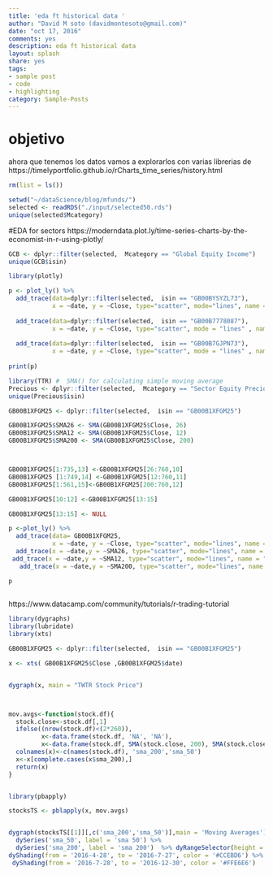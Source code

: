 ```yaml
---
title: 'eda ft historical data '
author: "David M soto (davidmontesoto@gmail.com)"
date: "oct 17, 2016"
comments: yes
description: eda ft historical data
layout: splash
share: yes
tags:
- sample post
- code
- highlighting
category: Sample-Posts
---
```


# objetivo
ahora que tenemos los datos vamos a explorarlos con varias librerias de 
https://timelyportfolio.github.io/rCharts_time_series/history.html


```r
rm(list = ls())

setwd("~/dataScience/blog/mfunds/")
selected <- readRDS("./input/selected50.rds") 
unique(selected$Mcategory)

```

#EDA for sectors
https://moderndata.plot.ly/time-series-charts-by-the-economist-in-r-using-plotly/

```r
GCB <- dplyr::filter(selected,  Mcategory == "Global Equity Income")
unique(GCB$isin)
```


```r

library(plotly)

p <- plot_ly() %>% 
  add_trace(data=dplyr::filter(selected,  isin == "GB00BYSYZL73"),
            x = ~date, y = ~Close, type="scatter", mode="lines", name = "GB00BYSYZL73") %>% 
  
  add_trace(data=dplyr::filter(selected,  isin == "GB00B7778087"),
            x = ~date, y = ~Close, type="scatter", mode = "lines" , name = "GB00B7778087") %>% 
  
  add_trace(data=dplyr::filter(selected,  isin == "GB00B7GJPN73"),
            x = ~date, y = ~Close, type="scatter", mode = "lines" , name = "GB00B7GJPN73") %>% 
  
print(p)

```



```r

library(TTR) #  SMA() for calculating simple moving average
Precious <- dplyr::filter(selected,  Mcategory == "Sector Equity Precious Metals")
unique(Precious$isin)

GB00B1XFGM25 <- dplyr::filter(selected,  isin == "GB00B1XFGM25")

GB00B1XFGM25$SMA26 <- SMA(GB00B1XFGM25$Close, 26)
GB00B1XFGM25$SMA12 <- SMA(GB00B1XFGM25$Close, 12)
GB00B1XFGM25$SMA200 <- SMA(GB00B1XFGM25$Close, 200)



GB00B1XFGM25[1:735,13] <-GB00B1XFGM25[26:760,10]
GB00B1XFGM25 [1:749,14] <-GB00B1XFGM25[12:760,11]
GB00B1XFGM25[1:561,15]<-GB00B1XFGM25[200:760,12]

GB00B1XFGM25[10:12] <-GB00B1XFGM25[13:15]

GB00B1XFGM25[13:15] <- NULL

p <-plot_ly() %>% 
  add_trace(data= GB00B1XFGM25,
            x = ~date, y = ~Close, type="scatter", mode="lines", name = "GB00B1XFGM25") %>% 
  add_trace(x = ~date,y = ~SMA26, type="scatter", mode="lines", name = "SMA26") %>% 
 add_trace(x = ~date,y = ~SMA12, type="scatter", mode="lines", name = "SMA12") %>% 
   add_trace(x = ~date,y = ~SMA200, type="scatter", mode="lines", name = "SMA200") 

p
 
```


https://www.datacamp.com/community/tutorials/r-trading-tutorial

```r


library(dygraphs)
library(lubridate)
library(xts)

GB00B1XFGM25 <- dplyr::filter(selected,  isin == "GB00B1XFGM25")

x <- xts( GB00B1XFGM25$Close ,GB00B1XFGM25$date)


dygraph(x, main = "TWTR Stock Price") 



mov.avgs<-function(stock.df){
  stock.close<-stock.df[,1]
  ifelse((nrow(stock.df)<(2*260)),
         x<-data.frame(stock.df, 'NA', 'NA'),
         x<-data.frame(stock.df, SMA(stock.close, 200), SMA(stock.close, 50)))
  colnames(x)<-c(names(stock.df), 'sma_200','sma_50')
  x<-x[complete.cases(x$sma_200),]
  return(x)
}


library(pbapply)

stocksTS <- pblapply(x, mov.avgs)


dygraph(stocksTS[[1]][,c('sma_200','sma_50')],main = 'Moving Averages') %>%
  dySeries('sma_50', label = 'sma 50') %>%
  dySeries('sma_200', label = 'sma 200')  %>% dyRangeSelector(height = 30) %>%
dyShading(from = '2016-4-28', to = '2016-7-27', color = '#CCEBD6') %>%
 dyShading(from = '2016-7-28', to = '2016-12-30', color = '#FFE6E6')

```
